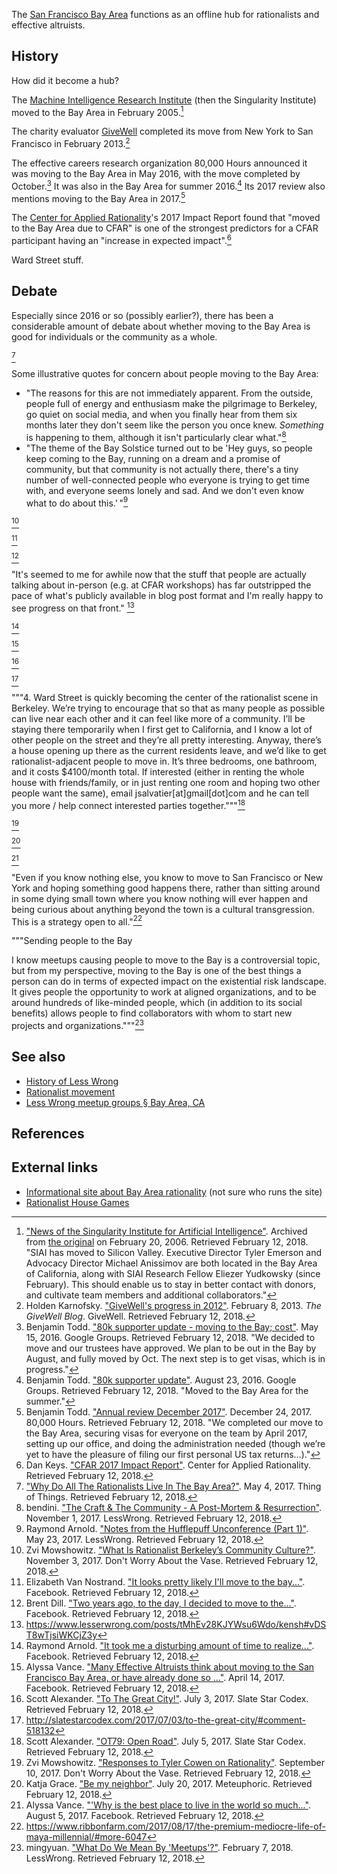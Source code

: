 The [[wikipedia:San Francisco Bay Area|San Francisco Bay Area]] functions as an offline hub for rationalists and effective altruists.

==History==

How did it become a hub?

The [[Machine Intelligence Research Institute]] (then the Singularity Institute) moved to the Bay Area in February 2005.<ref>[https://web.archive.org/web/20060220211402/http://www.singinst.org:80/news/ "News of the Singularity Institute for Artificial Intelligence"]. Archived from [http://www.singinst.org:80/news/ the original] on February 20, 2006. Retrieved February 12, 2018. "SIAI has moved to Silicon Valley. Executive Director Tyler Emerson and Advocacy Director Michael Anissimov are both located in the Bay Area of California, along with SIAI Research Fellow Eliezer Yudkowsky (since February). This should enable us to stay in better contact with donors, and cultivate team members and additional collaborators."</ref>

The charity evaluator [[wikipedia:GiveWell|GiveWell]] completed its move from New York to San Francisco in February 2013.<ref>Holden Karnofsky. [https://blog.givewell.org/2013/02/08/givewells-progress-in-2012/ "GiveWell's progress in 2012"]. February 8, 2013. ''The GiveWell Blog''. GiveWell. Retrieved February 12, 2018.</ref>

The effective careers research organization 80,000 Hours announced it was moving to the Bay Area in May 2016, with the move completed by October.<ref>Benjamin Todd. [https://groups.google.com/forum/#!msg/80k_updates/jAZNlgEhSsM/YIztgo9kAAAJ "80k supporter update - moving to the Bay; cost"]. May 15, 2016. Google Groups. Retrieved February 12, 2018. "We decided to move and our trustees have approved. We plan to be out in the Bay by August, and fully moved by Oct. The next step is to get visas, which is in progress."</ref> It was also in the Bay Area for summer 2016.<ref>Benjamin Todd. [https://groups.google.com/forum/#!msg/80k_updates/RxRGOUF0ii4/TTUsGDgyDAAJ "80k supporter update"]. August 23, 2016. Google Groups. Retrieved February 12, 2018. "Moved to the Bay Area for the summer."</ref> Its 2017 review also mentions moving to the Bay Area in 2017.<ref>Benjamin Todd. [https://80000hours.org/2017/12/annual-review/ "Annual review December 2017"]. December 24, 2017. 80,000 Hours. Retrieved February 12, 2018. "We completed our move to the Bay Area, securing visas for everyone on the team by April 2017, setting up our office, and doing the administration needed (though we’re yet to have the pleasure of filing our first personal US tax returns…)."</ref>

The [[Center for Applied Rationality]]'s 2017 Impact Report found that "moved to the Bay Area due to CFAR" is one of the strongest predictors for a CFAR participant having an "increase in expected impact".<ref>Dan Keys. [http://www.rationality.org/resources/updates/2017/cfar-2017-impact-report "CFAR 2017 Impact Report"]. Center for Applied Rationality. Retrieved February 12, 2018.</ref>

Ward Street stuff.

==Debate==

Especially since 2016 or so (possibly earlier?), there has been a considerable amount of debate about whether moving to the Bay Area is good for individuals or the community as a whole.

<ref>[https://thingofthings.wordpress.com/2017/05/03/why-do-all-the-rationalists-live-in-the-bay-area/ "Why Do All The Rationalists Live In The Bay Area?"]. May 4, 2017. Thing of Things. Retrieved February 12, 2018.</ref>

Some illustrative quotes for concern about people moving to the Bay Area:

* "The reasons for this are not immediately apparent. From the outside, people full of energy and enthusiasm make the pilgrimage to Berkeley, go quiet on social media, and when you finally hear from them six months later they don't seem like the person you once knew. ''Something'' is happening to them, although it isn't particularly clear what."<ref>bendini. [https://www.lesserwrong.com/posts/wmEcNP3KFEGPZaFJk/the-craft-and-the-community-a-post-mortem-and-resurrection "The Craft & The Community - A Post-Mortem & Resurrection"]. November 1, 2017. LessWrong. Retrieved February 12, 2018.</ref>
* "The theme of the Bay Solstice turned out to be 'Hey guys, so people keep coming to the Bay, running on a dream and a promise of community, but that community is not actually there, there's a tiny number of well-connected people who everyone is trying to get time with, and everyone seems lonely and sad. And we don't even know what to do about this.' "<ref>Raymond Arnold. [http://lesswrong.com/lw/p1f/notes_from_the_hufflepuff_unconference_part_1/ "Notes from the Hufflepuff Unconference (Part 1)"]. May 23, 2017. LessWrong. Retrieved February 12, 2018.</ref>


<ref>Zvi Mowshowitz. [https://thezvi.wordpress.com/2017/08/12/what-is-rationalist-berkleys-community-culture/ "What Is Rationalist Berkeley’s Community Culture?"]. November 3, 2017. Don't Worry About the Vase. Retrieved February 12, 2018.</ref>

<ref>Elizabeth Van Nostrand. [https://www.facebook.com/li.van.nostrand/posts/10102872753725305 "It looks pretty likely I'll move to the bay..."]. Facebook. Retrieved February 12, 2018.</ref>

<ref>Brent Dill. [https://www.facebook.com/ialdabaoth/posts/10208221491793885 "Two years ago, to the day, I decided to move to the..."]. Facebook. Retrieved February 12, 2018.</ref>

"It's seemed to me for awhile now that the stuff that people are actually talking about in-person (e.g. at CFAR workshops) has far outstripped the pace of what's publicly available in blog post format and I'm really happy to see progress on that front." <ref>https://www.lesserwrong.com/posts/tMhEv28KJYWsu6Wdo/kensh#vDST8wTjsiWKCjZ3y</ref>

<ref>Raymond Arnold. [https://www.facebook.com/raymond.arnold.5/posts/10211225174359187 "It took me a disturbing amount of time to realize..."]. Facebook. Retrieved February 12, 2018.</ref>

<ref>Alyssa Vance. [https://www.facebook.com/groups/effective.altruists/permalink/1366133853442968/ "Many Effective Altruists think about moving to the San Francisco Bay Area, or have already done so …"]. April 14, 2017. Facebook. Retrieved February 12, 2018.</ref>

<ref>Scott Alexander. [http://slatestarcodex.com/2017/07/03/to-the-great-city/ "To The Great City!"]. July 3, 2017. Slate Star Codex. Retrieved February 12, 2018.</ref>

<ref>http://slatestarcodex.com/2017/07/03/to-the-great-city/#comment-518132</ref>

"""4. Ward Street is quickly becoming the center of the rationalist scene in Berkeley. We’re trying to encourage that so that as many people as possible can live near each other and it can feel like more of a community. I’ll be staying there temporarily when I first get to California, and I know a lot of other people on the street and they’re all pretty interesting. Anyway, there’s a house opening up there as the current residents leave, and we’d like to get rationalist-adjacent people to move in. It’s three bedrooms, one bathroom, and it costs $4100/month total. If interested (either in renting the whole house with friends/family, or in just renting one room and hoping two other people want the same), email jsalvatier[at]gmail[dot]com and he can tell you more / help connect interested parties together."""<ref>Scott Alexander. [http://slatestarcodex.com/2017/07/03/ot79-open-road/ "OT79: Open Road"]. July 5, 2017. Slate Star Codex. Retrieved February 12, 2018.</ref>

<ref>Zvi Mowshowitz. [https://thezvi.wordpress.com/2017/04/04/responses-to-tyler-cohen-on-rationality/ "Responses to Tyler Cowen on Rationality"]. September 10, 2017. Don't Worry About the Vase. Retrieved February 12, 2018.</ref>

<ref>Katja Grace. [https://meteuphoric.wordpress.com/2017/07/20/be-my-neighbor/ "Be my neighbor"]. July 20, 2017. Meteuphoric. Retrieved February 12, 2018.</ref>

<ref>Alyssa Vance. [https://www.facebook.com/alyssamvance/posts/10214122240439702 "'Why is the best place to live in the world so much..."]. August 5, 2017. Facebook. Retrieved February 12, 2018.</ref>

"Even if you know nothing else, you know to move to San Francisco or New York and hoping something good happens there, rather than sitting around in some dying small town where you know nothing will ever happen and being curious about anything beyond the town is a cultural transgression. This is a strategy open to all."<ref>https://www.ribbonfarm.com/2017/08/17/the-premium-mediocre-life-of-maya-millennial/#more-6047</ref>

"""Sending people to the Bay

I know meetups causing people to move to the Bay is a controversial topic, but from my perspective, moving to the Bay is one of the best things a person can do in terms of expected impact on the existential risk landscape. It gives people the opportunity to work at aligned organizations, and to be around hundreds of like-minded people, which (in addition to its social benefits) allows people to find collaborators with whom to start new projects and organizations."""<ref>mingyuan. [https://www.lesserwrong.com/posts/bDnFhJBcLQvCY3vJW/what-do-we-mean-by-meetups "What Do We Mean By 'Meetups'?"]. February 7, 2018. LessWrong. Retrieved February 12, 2018.</ref>

==See also==

* [[History of Less Wrong]]
* [[Rationalist movement]]
* [[Less Wrong meetup groups#Bay Area, CA|Less Wrong meetup groups § Bay Area, CA]]

==References==

<references/>

==External links==

* [http://www.bayrationality.com/ Informational site about Bay Area rationality] (not sure who runs the site)
* [http://www.rationalistgames.org/ Rationalist House Games]
